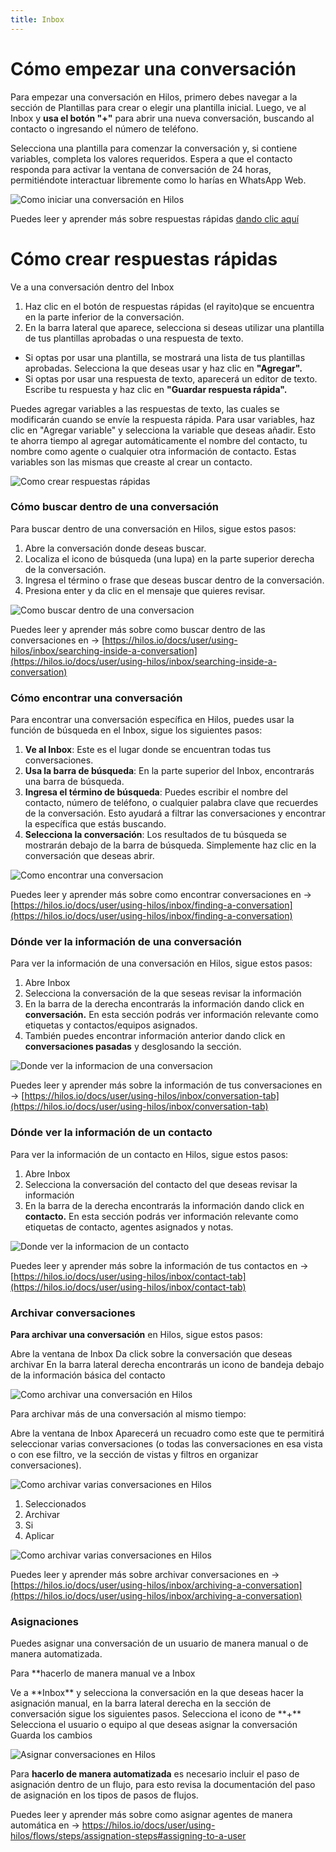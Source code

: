 ```yaml
---
title: Inbox
---
```


# Cómo empezar una conversación

Para empezar una conversación en Hilos, primero debes navegar a la sección de Plantillas para crear o elegir una plantilla inicial. Luego, ve al Inbox y **usa el botón "+"** para abrir una nueva conversación, buscando al contacto o ingresando el número de teléfono. 

Selecciona una plantilla para comenzar la conversación y, si contiene variables, completa los valores requeridos. Espera a que el contacto responda para activar la ventana de conversación de 24 horas, permitiéndote interactuar libremente como lo harías en WhatsApp Web.

![Como iniciar una conversación en Hilos](https://hilos-media.s3.us-east-2.amazonaws.com/mintlify/guides/new-agent/inbox/1+-+iniciar+una+conversacio%CC%81n+.jpeg)

Puedes leer y aprender más sobre respuestas rápidas [dando clic aquí](https://hilos.io/docs/user/using-hilos/inbox/starting-a-conversation)  

# Cómo crear respuestas rápidas

Ve a una conversación dentro del Inbox 

1. Haz clic en el botón de respuestas rápidas (el rayito)que se encuentra en la parte inferior de la conversación.
2. En la barra lateral que aparece, selecciona si deseas utilizar una plantilla de tus plantillas aprobadas o una respuesta de texto.
  - Si optas por usar una plantilla, se mostrará una lista de tus plantillas aprobadas. Selecciona la que deseas usar y haz clic en **"Agregar".**
  - Si optas por usar una respuesta de texto, aparecerá un editor de texto. Escribe tu respuesta y haz clic en **"Guardar respuesta rápida".**
    
 Puedes agregar variables a las respuestas de texto, las cuales se modificarán cuando se envíe la respuesta rápida. Para usar variables, haz clic en "Agregar variable" y selecciona la variable que deseas añadir. Esto te ahorra tiempo al agregar automáticamente el nombre del contacto, tu nombre como agente o cualquier otra información de contacto. Estas variables son las mismas que creaste al crear un contacto.
         
         
![Como crear respuestas rápidas](https://hilos-media.s3.us-east-2.amazonaws.com/mintlify/guides/new-agent/inbox/2+-+Respuestas+Ra%CC%81pidas.jpeg)
   
### Cómo buscar dentro de una conversación

Para buscar dentro de una conversación en Hilos, sigue estos pasos:

1. Abre la conversación donde deseas buscar.
2. Localiza el icono de búsqueda (una lupa) en la parte superior derecha  de la conversación.
3. Ingresa el término o frase que deseas buscar dentro de la conversación.
4. Presiona enter y da clic en el mensaje que quieres revisar.

![Como buscar dentro de una conversacion](https://hilos-media.s3.us-east-2.amazonaws.com/mintlify/guides/new-agent/inbox/3+-+Buscar+dentro+de+una+conversacio%CC%81n.jpeg)

Puedes leer y aprender más sobre como buscar dentro de las conversaciones en → [https://hilos.io/docs/user/using-hilos/inbox/searching-inside-a-conversation](https://hilos.io/docs/user/using-hilos/inbox/searching-inside-a-conversation)

### Cómo encontrar una conversación

Para encontrar una conversación específica en Hilos, puedes usar la función de búsqueda en el Inbox, sigue los siguientes pasos: 

1. **Ve al Inbox**: Este es el lugar donde se encuentran todas tus conversaciones.
2. **Usa la barra de búsqueda**: En la parte superior del Inbox, encontrarás una barra de búsqueda.
3. **Ingresa el término de búsqueda**: Puedes escribir el nombre del contacto, número de teléfono, o cualquier palabra clave que recuerdes de la conversación. Esto ayudará a filtrar las conversaciones y encontrar la específica que estás buscando.
4. **Selecciona la conversación**: Los resultados de tu búsqueda se mostrarán debajo de la barra de búsqueda. Simplemente haz clic en la conversación que deseas abrir.

![Como encontrar una conversacion](https://hilos-media.s3.us-east-2.amazonaws.com/mintlify/guides/new-agent/inbox/4+-+Como+encontrar+una+conversacio%CC%81n+.png)

Puedes leer y aprender más sobre como encontrar conversaciones en → [https://hilos.io/docs/user/using-hilos/inbox/finding-a-conversation](https://hilos.io/docs/user/using-hilos/inbox/finding-a-conversation)

### Dónde ver la información de una conversación

Para ver la información de una conversación en Hilos, sigue estos pasos:

1. Abre Inbox
2. Selecciona la conversación de la que seseas revisar la información 
3. En la barra de la derecha encontrarás la información dando click en **conversación.** En esta sección podrás ver información relevante como etiquetas y contactos/equipos asignados. 
4. También puedes encontrar información anterior dando click en **conversaciones pasadas** y desglosando la sección.

![Donde ver la informacion de una conversacion](https://hilos-media.s3.us-east-2.amazonaws.com/mintlify/guides/new-agent/inbox/5.+Do%CC%81nde+ver+la+informacio%CC%81n+de+una+conversacio%CC%81n.jpeg)

Puedes leer y aprender más sobre la información de tus conversaciones en →  [https://hilos.io/docs/user/using-hilos/inbox/conversation-tab](https://hilos.io/docs/user/using-hilos/inbox/conversation-tab)

### Dónde ver la información de un contacto

Para ver la información de un contacto en Hilos, sigue estos pasos:

1. Abre Inbox
2. Selecciona la conversación del contacto del que deseas revisar la información 
3. En la barra de la derecha encontrarás la información dando click en **contacto.** En esta sección podrás ver información relevante como etiquetas de contacto, agentes asignados y notas.

![Donde ver la informacion de un contacto](https://hilos-media.s3.us-east-2.amazonaws.com/mintlify/guides/new-agent/inbox/6+-+Do%CC%81nde+ver+la+informacio%CC%81n+de+un+contacto.jpeg)

Puedes leer y aprender más sobre la información de tus contactos en →   [https://hilos.io/docs/user/using-hilos/inbox/contact-tab](https://hilos.io/docs/user/using-hilos/inbox/contact-tab)

### Archivar conversaciones 

**Para archivar una conversación** en Hilos, sigue estos pasos: 

<Steps>
  <Step title="Abre Inbox">
    Abre la ventana de Inbox 
  </Step>
  <Step title="Selecciona una conversación">
    Da click sobre la conversación que deseas archivar
  </Step>
  <Step title="Da click en el icono de bandeja">
   En la barra lateral derecha encontrarás un icono de bandeja debajo de la información básica del contacto 
  </Step>
</Steps>

![Como archivar una conversación en Hilos](https://hilos-media.s3.us-east-2.amazonaws.com/mintlify/guides/new-agent/inbox/7+-+Archivar+Conversaciones+.jpeg)

Para archivar más de una conversación al mismo tiempo: 

<Steps>
  <Step title="Abre Inbox">
    Abre la ventana de Inbox
  </Step>
  <Step title="**Desliza el cursor sobre la conversación al lado izquierdo**">
Aparecerá un recuadro como este que te permitirá seleccionar varias conversaciones (o todas las conversaciones en esa vista o con ese filtro, ve la sección de vistas y filtros en organizar conversaciones).
  </Step>

![Como archivar varias conversaciones en Hilos](https://hilos-media.s3.us-east-2.amazonaws.com/mintlify/guides/new-agent/inbox/8+-+Archivar+conversaciones+.jpeg)

  <Step title="Da click en">

1. Seleccionados
2. Archivar
3.  Si 
4. Aplicar
  </Step>

![Como archivar varias conversaciones en Hilos](https://hilos-media.s3.us-east-2.amazonaws.com/mintlify/guides/new-agent/inbox/9+-+Archivar+Conversaciones+.jpeg)
</Steps>

Puedes leer y aprender más sobre archivar conversaciones en → [https://hilos.io/docs/user/using-hilos/inbox/archiving-a-conversation](https://hilos.io/docs/user/using-hilos/inbox/archiving-a-conversation)

### Asignaciones

Puedes asignar una conversación de un usuario de manera manual o de manera automatizada.

Para **hacerlo de manera manual ve a Inbox

<Steps>
  <Step title="S**elecciona una conversación**">
    Ve a **Inbox** y selecciona la conversación en la que deseas hacer la asignación manual, en la barra lateral derecha en la sección de conversación sigue los siguientes pasos.
  </Step>
  <Step title=" Ve a “Asignado a”">
   Selecciona el icono de **+**
  </Step>
  <Step title="Selecciona el usuario o equipo que deseas asignar a la conversación">
    Selecciona el usuario o equipo al que deseas asignar la conversación
  </Step>
  <Step title="Da click en guardar">
    Guarda los cambios
  </Step>
</Steps>

![Asignar conversaciones en Hilos](https://hilos-media.s3.us-east-2.amazonaws.com/mintlify/guides/new-agent/inbox/10+-+Asignacio%CC%81n+manual+.jpeg)

Para **hacerlo de manera automatizada** es necesario incluir el paso de asignación dentro de un flujo, para esto revisa la documentación del paso de asignación en los tipos de pasos de flujos. 

Puedes leer y aprender más sobre como asignar agentes de manera automática en → https://hilos.io/docs/user/using-hilos/flows/steps/assignation-steps#assigning-to-a-user
